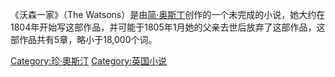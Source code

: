 {{infobox Book | <!-- See [[Wikipedia:WikiProject_Novels|Wikipedia:WikiProject Novels]] or [[Wikipedia:WikiProject_Books|Wikipedia:WikiProject Books]] -->
| name          = 沃森一家 
| title_orig    = The Watsons
| author        = [[简·奥斯丁|简·奥斯丁]]
| country       = {{UK}}
| language      = [[英语|英语]]
| genre         = [[小说|小说]]
}}
《沃森一家》（The Watsons）是由[[简·奥斯丁|简·奥斯丁]]创作的一个未完成的小说，她大约在1804年开始写这部作品，并可能于1805年1月她的父亲去世后放弃了这部作品，这部作品共有5章，略小于18,000个词。

[[Category:珍·奧斯汀|Category:珍·奧斯汀]]
[[Category:英国小说|Category:英国小说]]